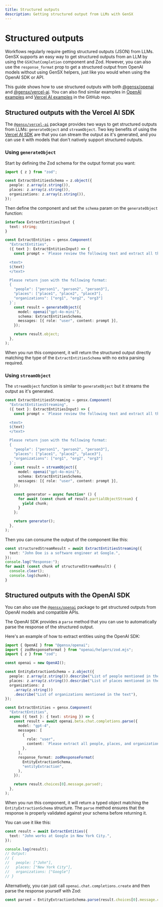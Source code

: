 ```yaml
---
title: Structured outputs
description: Getting structured output from LLMs with GenSX
---
```


# Structured outputs

Workflows regularly require getting structured outputs (JSON) from LLMs. GenSX supports an easy way to get structured outputs from an LLM by using the `GSXChatCompletion` component and Zod. However, you can also use the `response_format` prop to get a structured output from OpenAI models without using GenSX helpers, just like you would when using the OpenAI SDK or API.

This guide shows how to use structured outputs with both [@gensx/openai](docs/components/openai) and [@gensx/vercel-ai](docs/components/vercel-ai). You can also find similar examples in [OpenAI examples](https://github.com/gensx-inc/gensx/tree/main/examples/openai-examples) and [Vercel AI examples](https://github.com/gensx-inc/gensx/tree/main/examples/vercel-ai) in the GitHub repo.

## Structured outputs with the Vercel AI SDK

The [`@gensx/vercel-ai`](docs/components/vercel-ai) package provides two ways to get structured outputs from LLMs: `generateObject` and `streamObject`. Two key benefits of using the [Vercel AI SDK](https://ai-sdk.dev/docs/ai-sdk-core/generating-structured-data) are that you can stream the output as it's generated, and you can use it with models that don't natively support structured outputs.

### Using `generateObject`

Start by defining the Zod schema for the output format you want:

```ts
import { z } from "zod";

const ExtractEntitiesSchema = z.object({
  people: z.array(z.string()),
  places: z.array(z.string()),
  organizations: z.array(z.string()),
});
```

Then define the component and set the `schema` param on the `generateObject` function:

```ts
interface ExtractEntitiesInput {
  text: string;
}

const ExtractEntities = gensx.Component(
  "ExtractEntities",
  ({ text }: ExtractEntitiesInput) => {
    const prompt = `Please review the following text and extract all the people, places, and organizations mentioned.

  <text>
  ${text}
  </text>

  Please return json with the following format:
  {
    "people": ["person1", "person2", "person3"],
    "places": ["place1", "place2", "place3"],
    "organizations": ["org1", "org2", "org3"]
  }`;
    const result = generateObject({
      model: openai("gpt-4o-mini"),
      schema: ExtractEntitiesSchema,
      messages: [{ role: "user", content: prompt }],
    });

    return result.object;
  },
);
```

When you run this component, it will return the structured output directly matching the type of the `ExtractEntitiesSchema` with no extra parsing required.

### Using `streamObject`

The `streamObject` function is similar to `generateObject` but it streams the output as it's generated.

```ts
const ExtractEntitiesStreaming = gensx.Component(
  "ExtractEntitiesStreaming",
  ({ text }: ExtractEntitiesInput) => {
    const prompt = `Please review the following text and extract all the people, places, and organizations mentioned.

  <text>
  ${text}
  </text>

  Please return json with the following format:
  {
    "people": ["person1", "person2", "person3"],
    "places": ["place1", "place2", "place3"],
    "organizations": ["org1", "org2", "org3"]
  }`;
    const result = streamObject({
      model: openai("gpt-4o-mini"),
      schema: ExtractEntitiesSchema,
      messages: [{ role: "user", content: prompt }],
    });

    const generator = async function* () {
      for await (const chunk of result.partialObjectStream) {
        yield chunk;
      }
    };

    return generator();
  },
);
```

Then you can consume the output of the component like this:

```ts
const structuredStreamResult = await ExtractEntitiesStreaming({
  text: "John Doe is a software engineer at Google.",
});
console.log("Response:");
for await (const chunk of structuredStreamResult) {
  console.clear();
  console.log(chunk);
}
```

## Structured outputs with the OpenAI SDK

You can also use the [`@gensx/openai`](docs/components/openai) package to get structured outputs from OpenAI models and compatible APIs.

The OpenAI SDK provides a `parse` method that you can use to automatically parse the response of the structured output.

Here's an example of how to extract entities using the OpenAI SDK:

```ts
import { OpenAI } from "@gensx/openai";
import { zodResponseFormat } from "openai/helpers/zod.mjs";
import { z } from "zod";

const openai = new OpenAI();

const EntityExtractionSchema = z.object({
  people: z.array(z.string()).describe("List of people mentioned in the text"),
  places: z.array(z.string()).describe("List of places mentioned in the text"),
  organizations: z
    .array(z.string())
    .describe("List of organizations mentioned in the text"),
});

const ExtractEntities = gensx.Component(
  "ExtractEntities",
  async ({ text }: { text: string }) => {
    const result = await openai.beta.chat.completions.parse({
      model: "gpt-4",
      messages: [
        {
          role: "user",
          content: `Please extract all people, places, and organizations from this text:\n\n${text}`,
        },
      ],
      response_format: zodResponseFormat(
        EntityExtractionSchema,
        "entityExtraction",
      ),
    });

    return result.choices[0].message.parsed!;
  },
);
```

When you run this component, it will return a typed object matching the `EntityExtractionSchema` structure. The `parse` method ensures that the response is properly validated against your schema before returning it.

You can use it like this:

```ts
const result = await ExtractEntities({
  text: "John works at Google in New York City.",
});

console.log(result);
// Output:
// {
//   people: ["John"],
//   places: ["New York City"],
//   organizations: ["Google"]
// }
```

Alternatively, you can just call `openai.chat.completions.create` and then parse the response yourself with Zod:

```ts
const parsed = EntityExtractionSchema.parse(result.choices[0].message.content);
```
